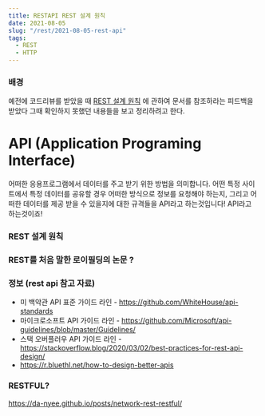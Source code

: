 ```yaml
---
title: RESTAPI REST 설계 원칙
date: 2021-08-05
slug: "/rest/2021-08-05-rest-api"
tags:
  - REST
  - HTTP
---
```


### 배경
예전에 코드리뷰를 받았을 때
[REST 설계 원칙](https://github.com/WhiteHouse/api-standards)
에 관하여 문서를 참조하라는 피드백을 받았다
그때 확인하지 못했던 내용들을 보고 정리하려고 한다.


# API (Application Programing Interface)

어떠한 응용프로그램에서 데이터를 주고 받기 위한 방법을 의미합니다.
어떤 특정 사이트에서 특정 데이터를 공유할 경우 어떠한 방식으로 정보를 요청해야 하는지,
그리고 어떠한 데이터를 제공 받을 수 있을지에 대한 규격들을 API라고 하는것입니다! API라고 하는것이죠!

### REST 설계 원칙

### REST를 처음 말한 로이필딩의 논문 ?

### 정보 (rest api 참고 자료)
* 미 백악관 API 표준 가이드 라인 - https://github.com/WhiteHouse/api-standards
* 마이크로소프트 API 가이드 라인 - https://github.com/Microsoft/api-guidelines/blob/master/Guidelines/
* 스택 오버플러우 API 가이드 라인 - https://stackoverflow.blog/2020/03/02/best-practices-for-rest-api-design/
* https://r.bluethl.net/how-to-design-better-apis



###  RESTFUL?

https://da-nyee.github.io/posts/network-rest-restful/